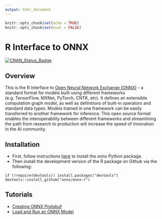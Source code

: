 ```yaml
---
output: html_document
---
```



```r
knitr::opts_chunk$set(echo = TRUE)
knitr::opts_chunk$set(eval = FALSE)
```

# R Interface to ONNX

[![CRAN_Status_Badge](http://www.r-pkg.org/badges/version/onnx)](https://cran.r-project.org/package=onnx)

## Overview

This is the R Interface to [Open Neural Network Exchange (ONNX)](https://onnx.ai/) - a standard format for models built using different frameworks (e.g. TensorFlow, MXNet, PyTorch, CNTK, etc). It defines an extensible computation graph model, as well as definitions of built-in operators and standard data types. Models trained in one framework can be easily transferred to another framework for inference. This open source format enables the interoperability between different frameworks and streamlining the path from research to production will increase the speed of innovation in the AI community.

## Installation

* First, follow instructions [here](https://github.com/onnx/onnx#installation) to install the onnx Python package.
* Then install the development version of the R package on Github via the following:

```
if (!require(devtools)) install.packages("devtools")
devtools::install_github("onnx/onnx-r")
```

## Tutorials

* [Creating ONNX Protobuf](articles/protobufs.html)
* [Load and Run an ONNX Model](articles/onnx_model_zoo.html)
